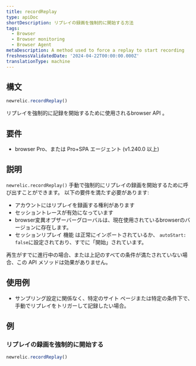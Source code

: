 ```yaml
---
title: recordReplay
type: apiDoc
shortDescription: リプレイの録画を強制的に開始する方法
tags:
  - Browser
  - Browser monitoring
  - Browser Agent
metaDescription: A method used to force a replay to start recording
freshnessValidatedDate: '2024-04-22T00:00:00.000Z'
translationType: machine
---
```


## 構文

```js
newrelic.recordReplay()
```

リプレイを強制的に記録を開始するために使用されるbrowser API 。

## 要件

* browser Pro、または Pro+SPA エージェント (v1.240.0 以上)

## 説明

`newrelic.recordReplay()` 手動で強制的にリプレイの録画を開始するために呼び出すことができます。 以下の要件を満たす必要があります:

* アカウントにはリプレイを録画する権利があります
* セッショントレースが有効になっています
* browser変異オブザーバーグローバルは、現在使用されているbrowserのバージョンに存在します。
* セッションリプレイ 機能 は正常にインポートされているか、 `autoStart: false`に設定されており、すでに「開始」されています。

再生がすでに進行中の場合、または上記のすべての条件が満たされていない場合、この API メソッドは効果がありません。

## 使用例

* サンプリング設定に関係なく、特定のサイト ページまたは特定の条件下で、手動でリプレイをトリガーして記録したい場合。

## 例

### リプレイの録画を強制的に開始する

```js
newrelic.recordReplay()
```